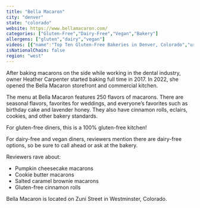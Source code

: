 ```yaml
---
title: "Bella Macaron"
city: "denver"
state: "colorado"
website: https://www.bellamacaron.com/
categories: ["Gluten-Free","Dairy-Free","Vegan","Bakery"]
allergens: ["gluten","dairy","vegan"]
videos: [{"name":"Top Ten Gluten-Free Bakeries in Denver, Colorado","url":"https://www.youtube.com/watch?v=5puLRbNpSUc"}]
isNationalChain: false
region: "west"
---
```

After baking macarons on the side while working in the dental industry, owner Heather Carpenter started baking full time in 2017. In 2022, she opened the Bella Macaron storefront and commercial kitchen.

The menu at Bella Macaron features 250 flavors of macarons. There are seasonal flavors, favorites for weddings, and everyone’s favorites such as birthday cake and lavender honey. They also have cinnamon rolls, eclairs, cookies, and other bakery standards.

For gluten-free diners, this is a 100% gluten-free kitchen!

For dairy-free and vegan diners, reviewers mention there are dairy-free options, so be sure to call ahead or ask at the bakery.

Reviewers rave about:
* Pumpkin cheesecake macarons
* Cookie butter macarons
* Salted caramel brownie macarons
* Gluten-free cinnamon rolls

Bella Macaron is located on Zuni Street in Westminster, Colorado.
